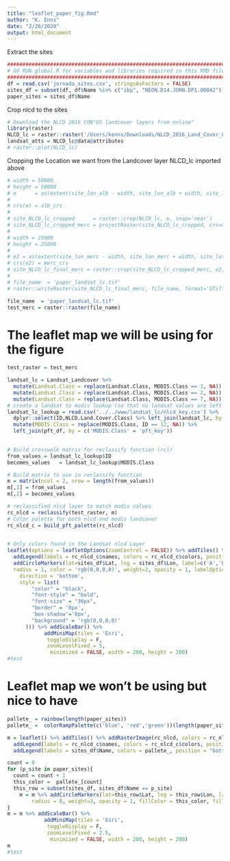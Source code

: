 ```yaml
---
title: "leaflet_paper_fig.Rmd"
author: "K. Enns"
date: "2/20/2020"
output: html_document
---
```



Extract the sites
```r
####################################################################################
# GO RUN global.R for variables and libraries required in this RMD file
####################################################################################
df = read.csv('jornada_sites.csv', stringsAsFactors = FALSE)
sites_df = subset(df, df$Name %in% c("ibp", "NEON.D14.JORN.DP1.00042"))
paper_sites = sites_df$Name
```

Crop nlcd to the sites
```r
# Download the NLCD 2016 CON"US landcover layers from online"
library(raster)
NLCD_lc = raster::raster('/Users/kenns/Downloads/NLCD_2016_Land_Cover_L48_20190424/NLCD_2016_Land_Cover_L48_20190424.img')
landsat_atts = NLCD_lc@data@attributes
# raster::plot(NLCD_lc)
```

Cropping the Location we want from the Landcover layer NLCD_lc imported above
```r
# width = 50000
# height = 50000
# e      = as(extent(site_lon_alb - width, site_lon_alb + width, site_lat_alb - height, site_lat_alb + height), 'SpatialPolygons')
# 
# crs(e) = alb_crs
# 
# site_NLCD_lc_cropped      = raster::crop(NLCD_lc, e, snap='near')
# site_NLCD_lc_cropped_merc = projectRaster(site_NLCD_lc_cropped, crs=merc_crs, method='ngb')
# 
# width = 25000
# height = 25000
# 
# e2 = as(extent(site_lon_merc - width, site_lon_merc + width, site_lat_merc - height, site_lat_merc + height), 'SpatialPolygons')
# crs(e2) = merc_crs
# site_NLCD_lc_final_merc = raster::crop(site_NLCD_lc_cropped_merc, e2, snap='near')
# 
# file_name  = 'paper_landsat_lc.tif'
# raster::writeRaster(site_NLCD_lc_final_merc, file_name, format='GTiff', overwrite=TRUE)

file_name  = 'paper_landsat_lc.tif'
test_merc = raster::raster(file_name)
```


# The leaflet map we will be using for the figure
```r
test_raster = test_merc

landsat_lc = Landsat_Landcover %>% 
  mutate(Landsat.Class = replace(Landsat.Class, MODIS.Class == 3, NA)) %>%
  mutate(Landsat.Class = replace(Landsat.Class, MODIS.Class == 2, NA)) %>% 
  mutate(Landsat.Class = replace(Landsat.Class, MODIS.Class == 7, NA))
# create a landsat to modis lookup (so that no landsat values are left out)
landsat_lc_lookup = read.csv('../../www/landsat_lc/nlcd_key.csv') %>% 
  dplyr::select(ID,NLCD.Land.Cover.Class) %>% left_join(landsat_lc, by = c('ID' = 'Landsat.Class')) %>%
  mutate(MODIS.Class = replace(MODIS.Class, ID == 12, NA)) %>%
  left_join(pft_df, by = c('MODIS.Class' = 'pft_key'))
        

# Build crosswalk matrix for reclassify function (rcl)
from_values = landsat_lc_lookup$ID
becomes_values   = landsat_lc_lookup$MODIS.Class

# Build matrix to use in reclassify function
m = matrix(ncol = 2, nrow = length(from_values))
m[,1] = from_values
m[,2] = becomes_values

# reclassified nlcd layer to match modis values
rc_nlcd = reclassify(test_raster, m)
# Color palette for both nlcd and modis landcover
rc_nlcd_c = build_pft_palette(rc_nlcd)

  
# Only colors found in the Landsat nlcd Layer
leaflet(options = leafletOptions(zoomControl = FALSE)) %>% addTiles() %>% addRasterImage(rc_nlcd, colors = rc_nlcd_c$palette, opacity = 1, layerId = 'NLCD Landcover') %>%
  addLegend(labels = rc_nlcd_c$names, colors = rc_nlcd_c$colors, position = "bottomleft", opacity = .95, title = 'NLCD Landcover') %>%
  addCircleMarkers(lat=sites_df$Lat, lng = sites_df$Lon, label=c('A','B','C','D','E','F','G','H','I')[1:length(sites_df$Lon)],
  radius = 1, color = 'rgb(0,0,0,0)', weight=2, opacity = 1, labelOptions = labelOptions(noHide = T,textOnly = TRUE, 
    direction = 'bottom',
    style = list(
        "color" = "black",
        "font-style" = "bold",
        "font-size" = "36px",
        "border" = '0px',
        'box-shadow'='0px',
        "background" = 'rgb(0,0,0,0)'
      ))) %>% addScaleBar() %>% 
            addMiniMap(tiles = 'Esri',
             toggleDisplay = F,
             zoomLevelFixed = 5,
              minimized = FALSE, width = 200, height = 200)
#test
```


# Leaflet map we won't be using but nice to have
```r
pallete_ = rainbow(length(paper_sites))
pallete_ =  colorRampPalette(c('blue', 'red','green'))(length(paper_sites))

m = leaflet() %>% addTiles() %>% addRasterImage(rc_nlcd, colors = rc_nlcd_c$palette, opacity = 1, layerId = 'NLCD Landcover') %>%
  addLegend(labels = rc_nlcd_c$names, colors = rc_nlcd_c$colors, position = "bottomleft", opacity = .95, title = 'NLCD Landcover') %>%
  addLegend(labels = sites_df$Name, colors = pallete_, position = "bottomright", opacity = .95, title = 'Phenocam Sites')

count = 0
for (p_site in paper_sites){
  count = count + 1
  this_color =  pallete_[count]
  this_row = subset(sites_df, sites_df$Name == p_site)
    m = m %>% addCircleMarkers(lat=this_row$Lat, lng = this_row$Lon, label= this_row$Name, color = this_color,
        radius = 8, weight=3, opacity = 1, fillColor = this_color, fillOpacity = .6) 
}
m = m %>% addScaleBar() %>% 
            addMiniMap(tiles = 'Esri',
             toggleDisplay = F,
             zoomLevelFixed = 2.5,
              minimized = FALSE, width = 200, height = 200)
m
#test


```































